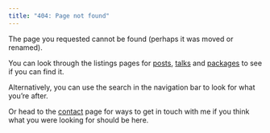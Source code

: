 ```yaml
---
title: "404: Page not found"
---
```


The page you requested cannot be found (perhaps it was moved or renamed).

You can look through the listings pages for [posts](posts.qmd), [talks](talks.qmd) and [packages](packages.qmd) to see if you can find it.

Alternatively, you can use the search in the navigation bar to look for what you're after. 

Or head to the [contact](contact.qmd) page for ways to get in touch with me if you think what you were looking for should be here.